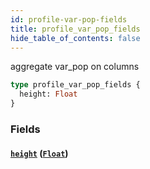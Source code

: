 ```yaml
---
id: profile-var-pop-fields
title: profile_var_pop_fields
hide_table_of_contents: false
---
```


aggregate var_pop on columns

```graphql
type profile_var_pop_fields {
  height: Float
}
```

### Fields

#### [`height`](#) ([`Float`](/07-graphql/scalars/float))
